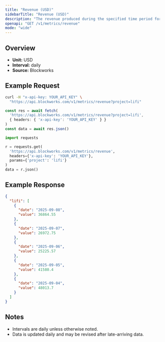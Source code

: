 ```yaml
---
title: "Revenue (USD)"
sidebarTitle: "Revenue (USD)"
description: "The revenue produced during the specified time period for given project."
openapi: "GET /v1/metrics/revenue"
mode: "wide"
---
```


## Overview

- **Unit:** USD
- **Interval:** daily
- **Source:** Blockworks

## Example Request

<CodeGroup>

```bash cURL
curl -H "x-api-key: YOUR_API_KEY" \
  "https://api.blockworks.com/v1/metrics/revenue?project=lifi"
```

```typescript TypeScript
const res = await fetch(
  'https://api.blockworks.com/v1/metrics/revenue?project=lifi',
  { headers: { 'x-api-key': 'YOUR_API_KEY' } }
)
const data = await res.json()
```

```python Python
import requests

r = requests.get(
  'https://api.blockworks.com/v1/metrics/revenue',
  headers={'x-api-key': 'YOUR_API_KEY'},
  params={'project': 'lifi'}
)
data = r.json()
```

</CodeGroup>

## Example Response

```json
{
  "lifi": [
    {
      "date": "2025-09-08",
      "value": 36864.55
    },
    {
      "date": "2025-09-07",
      "value": 26972.75
    },
    {
      "date": "2025-09-06",
      "value": 25225.57
    },
    {
      "date": "2025-09-05",
      "value": 41580.4
    },
    {
      "date": "2025-09-04",
      "value": 48013.7
    }
  ]
}
```

## Notes
- Intervals are daily unless otherwise noted.
- Data is updated daily and may be revised after late-arriving data.